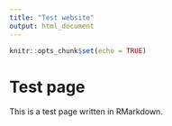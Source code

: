 ```yaml
---
title: "Test website"
output: html_document
---
```


```r
knitr::opts_chunk$set(echo = TRUE)
```

# Test page

This is a test page written in RMarkdown.

